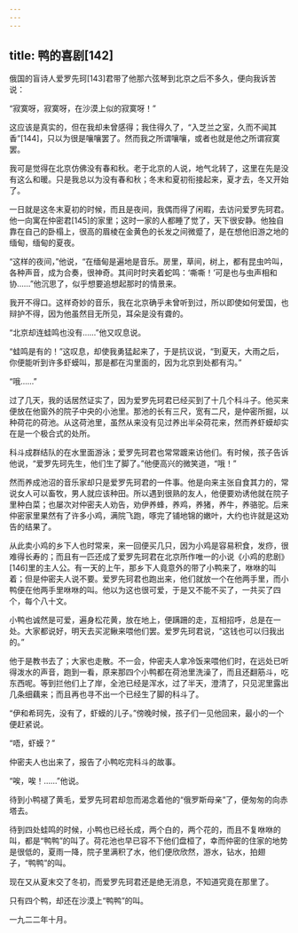 ```yaml
---
---
---
```

title: 鸭的喜剧[142]
---




俄国的盲诗人爱罗先珂[143]君带了他那六弦琴到北京之后不多久，便向我诉苦说：

“寂寞呀，寂寞呀，在沙漠上似的寂寞呀！”

这应该是真实的，但在我却未曾感得；我住得久了，“入芝兰之室，久而不闻其香”[144]，只以为很是嚷嚷罢了。然而我之所谓嚷嚷，或者也就是他之所谓寂寞罢。

我可是觉得在北京仿佛没有春和秋。老于北京的人说，地气北转了，这里在先是没有这么和暖。只是我总以为没有春和秋；冬末和夏初衔接起来，夏才去，冬又开始了。

一日就是这冬末夏初的时候，而且是夜间，我偶而得了闲暇，去访问爱罗先珂君。他一向寓在仲密君[145]的家里；这时一家的人都睡了觉了，天下很安静。他独自靠在自己的卧榻上，很高的眉棱在金黄色的长发之间微蹙了，是在想他旧游之地的缅甸，缅甸的夏夜。

“这样的夜间，”他说，“在缅甸是遍地是音乐。房里，草间，树上，都有昆虫吟叫，各种声音，成为合奏，很神奇。其间时时夹着蛇鸣：‘嘶嘶！’可是也与虫声相和协……”他沉思了，似乎想要追想起那时的情景来。

我开不得口。这样奇妙的音乐，我在北京确乎未曾听到过，所以即使如何爱国，也辩护不得，因为他虽然目无所见，耳朵是没有聋的。

“北京却连蛙鸣也没有……”他又叹息说。

“蛙鸣是有的！”这叹息，却使我勇猛起来了，于是抗议说，“到夏天，大雨之后，你便能听到许多虾蟆叫，那是都在沟里面的，因为北京到处都有沟。”

“哦……”





过了几天，我的话居然证实了，因为爱罗先珂君已经买到了十几个科斗子。他买来便放在他窗外的院子中央的小池里。那池的长有三尺，宽有二尺，是仲密所掘，以种荷花的荷池。从这荷池里，虽然从来没有见过养出半朵荷花来，然而养虾蟆却实在是一个极合式的处所。

科斗成群结队的在水里面游泳；爱罗先珂君也常常踱来访他们。有时候，孩子告诉他说，“爱罗先珂先生，他们生了脚了。”他便高兴的微笑道，“哦！”

然而养成池沼的音乐家却只是爱罗先珂君的一件事。他是向来主张自食其力的，常说女人可以畜牧，男人就应该种田。所以遇到很熟的友人，他便要劝诱他就在院子里种白菜；也屡次对仲密夫人劝告，劝伊养蜂，养鸡，养猪，养牛，养骆驼。后来仲密家里果然有了许多小鸡，满院飞跑，啄完了铺地锦的嫩叶，大约也许就是这劝告的结果了。

从此卖小鸡的乡下人也时常来，来一回便买几只，因为小鸡是容易积食，发痧，很难得长寿的；而且有一匹还成了爱罗先珂君在北京所作唯一的小说《小鸡的悲剧》[146]里的主人公。有一天的上午，那乡下人竟意外的带了小鸭来了，咻咻的叫着；但是仲密夫人说不要。爱罗先珂君也跑出来，他们就放一个在他两手里，而小鸭便在他两手里咻咻的叫。他以为这也很可爱，于是又不能不买了，一共买了四个，每个八十文。

小鸭也诚然是可爱，遍身松花黄，放在地上，便蹒跚的走，互相招呼，总是在一处。大家都说好，明天去买泥鳅来喂他们罢。爱罗先珂君说，“这钱也可以归我出的。”

他于是教书去了；大家也走散。不一会，仲密夫人拿冷饭来喂他们时，在远处已听得泼水的声音，跑到一看，原来那四个小鸭都在荷池里洗澡了，而且还翻筋斗，吃东西呢。等到拦他们上了岸，全池已经是浑水，过了半天，澄清了，只见泥里露出几条细藕来；而且再也寻不出一个已经生了脚的科斗了。

“伊和希珂先，没有了，虾蟆的儿子。”傍晚时候，孩子们一见他回来，最小的一个便赶紧说。

“唔，虾蟆？”

仲密夫人也出来了，报告了小鸭吃完科斗的故事。

“唉，唉！……”他说。





待到小鸭褪了黄毛，爱罗先珂君却忽而渴念着他的“俄罗斯母亲”了，便匆匆的向赤塔去。

待到四处蛙鸣的时候，小鸭也已经长成，两个白的，两个花的，而且不复咻咻的叫，都是“鸭鸭”的叫了。荷花池也早已容不下他们盘桓了，幸而仲密的住家的地势是很低的，夏雨一降，院子里满积了水，他们便欣欣然，游水，钻水，拍翅子，“鸭鸭”的叫。

现在又从夏末交了冬初，而爱罗先珂君还是绝无消息，不知道究竟在那里了。

只有四个鸭，却还在沙漠上“鸭鸭”的叫。

一九二二年十月。
